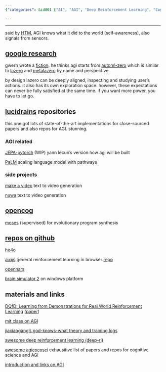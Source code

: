 ```yaml
---
{"categories": &id001 ["AI", "AGI", "Deep Reinforcement Learning", "Cognitive Science", "Sensor-based Learning", "GitHub", "Papers"], "category": "Artificial Intelligence", "date": "2022-09-17 11:14:19", "description": "This article explores various AI projects, including AGI, deep reinforcement learning, cognitive science, and sensor-based learning. Additionally, it provides resources such as GitHub repositories and papers to assist those interested in further understanding these cutting-edge technologies.", "tags": *id001, "title": "Agi (Artificial General Intelligence) Related Projects"}

---
```


------

said by [HTM](https://github.com/numenta/nupic.torch), AGI knows what it did to the world (self-awareness), also signals from sensors.

## [google research](https://github.com/google-research/google-research)

gwern wrote a [fiction](https://www.gwern.net/fiction/Clippy). he thinks agi starts from [automl-zero](https://github.com/google-research/google-research/tree/master/automl_zero) which is similar to [lazero](https://github.com/James4Ever0/lazero) and [metalazero](https://gitee.com/x00e0d991e368/metalazero) by name and perspective.

by design lazero can be deeply aligned, inspecting and studying user's actions. it also has its own exploration space. however, these expectations can never be fully satisfied at the same time. if you want more power, you have to let go.

## [lucidrains](https://github.com/lucidrains?tab=repositories) repositories

this one got lots of state-of-the-art implementations for close-sourced papers and also repos for AGI. stunning.

### AGI related

[JEPA-pytorch](https://github.com/lucidrains/JEPA-pytorch) (WIP) yann lecun's version how agi will be built

[PaLM](https://github.com/lucidrains/PaLM-pytorch) scaling language model with pathways

### side projects

[make a video](https://github.com/lucidrains/make-a-video-pytorch) text to video generation

[nuwa](https://github.com/lucidrains/nuwa-pytorch) text to video generation

## [opencog](https://wiki.opencog.org)

[moses](https://wiki.opencog.org/w/Meta-Optimizing_Semantic_Evolutionary_Search) (supervised) for evolutionary program synthesis

## [repos on github](https://github.com/topics/artificial-general-intelligence)

[he4o](https://github.com/jiaxiaogang/he4o)

[aixijs](https://www.aslanides.io/aixijs/) general reinforcement learning in browser [repo](https://github.com/aslanides/aixijs)

[opennars](https://github.com/opennars/opennars)

[brain simulator 2](https://github.com/FutureAIGuru/BrainSimII) on windows platform

## materials and links

[DQfD: Learning from Demonstrations for Real World Reinforcement Learning](https://github.com/tigerneil/awesome-deep-rl/blob/master/DQfD.md) ([paper](https://arxiv.org/pdf/1704.03732.pdf))

[mit class on AGI](https://github.com/pursh2002/MIT-6.S099-Artificial-General-Intelligence-)

[jiaxiaogang's god-knows-what theory and training logs](https://github.com/jiaxiaogang/HELIX_THEORY)

[awesome deep reinforcement learning (deep-rl)](https://github.com/tigerneil/awesome-deep-rl)

[awesome agicocosci](https://github.com/YuzheSHI/awesome-agi-cocosci) exhausitive list of papers and repos for cognitive science and AGI

[introduction and links on AGI](https://github.com/guardians-of-life/awesome-artificial-general-intelligence)


